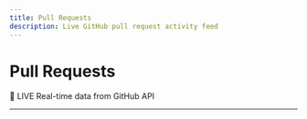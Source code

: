 ```yaml
---
title: Pull Requests
description: Live GitHub pull request activity feed
---
```



# Pull Requests

<div className="live-badge-container mb-4">
  <span className="live-badge">🔴 LIVE</span>
  <span className="live-description">Real-time data from GitHub API</span>
</div>

<PullRequestFeed username="lmcrean" className="mb-8" />

---

<style>
{`
.live-badge-container {
  display: flex;
  align-items: center;
  gap: 8px;
  margin-bottom: 16px;
}

.live-badge {
  display: inline-flex;
  align-items: center;
  gap: 4px;
  background: linear-gradient(45deg, #ef4444, #dc2626);
  color: white;
  padding: 4px 12px;
  border-radius: 20px;
  font-size: 12px;
  font-weight: 600;
  text-transform: uppercase;
  animation: pulse 2s infinite;
}

.live-description {
  color: #6b7280;
  font-size: 14px;
}

@keyframes pulse {
  0%, 100% {
    opacity: 1;
  }
  50% {
    opacity: 0.8;
  }
}
`}
</style> 